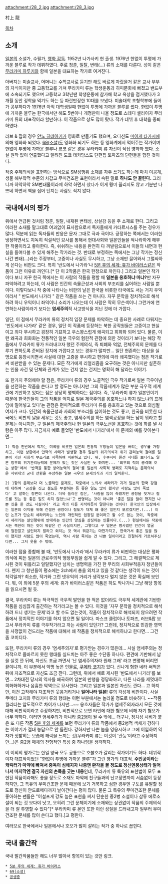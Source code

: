 attachment:/28_2.jpg attachment:/28_3.jpg

村上 龍

[[목차]]

== 소개 ==
[[일본]]의 소설가, 수필가, [[영화 감독]]. 1952년 나가사키 현 출생. 1976년 한없이 투명에 가까운 블루로 작가 데뷔하였다. 주로 청춘, 일탈, 변태(…) 류의 소재를 다룬다. 성이 같은 [[무라카미 하루키]]와 함께 일본을 대표하는 작가로 여겨진다.

아버지는 미술교사, 어머니는 수학교사로 듣기만 해도 바르게 자랐을거 같은 교사 부부의 자식이지만 중 고등학교를 거쳐 무라카미 류는 학생운동과 히피문화에 빠졌고 밴드부에 소속되기도 했으며 고등학교 3학년땐 학생운동에 참가해 학교 옥상을 점거했다가 3개월 동안 정학을 먹기도 하는 등 파란만장한 10대를 보냈다. 미술대학 조형학부에 들어가 공부하다가 1976년 아직 대학생일때 한없이 투명에 가까운 블루를 썼다. 한없이 투명에 가까운 블루는 한국에서만 해도 5번이나 개정판이 나올 정도로 스테디 셀러이자 무라카미 류의 대표작이라 할만하다. 이 작품으로 상도 많이 탔다. 작가 데뷔 후 대학을 중퇴하였다.

러브 & 팝의 경우 [[안노 히데아키]]가 영화로 만들기도 했으며, 오디션도 [[미이케 타카시]]에 의해 영화화 되었다. [[69(소설)]]도 영화화 되기도 하는 등 영화계에서 먹어주는 작가이며 한없이 투명에 가까운 블루나 쿄코 같은 경우 무라카미 류 자신이 직접 영화화 했다. 소설 원작 없이 연출했다고 알려진 도쿄 데카당스도 단편집 토파즈의 단편들을 합친 것이다.

작중 주제의식을 표현하는 방식으로 SM성행위 소재를 자주 쓰기도 하는데 마치 이공계, 생물 해부학적 수준의 차갑고 무미건조한 표현이라서 속된 말로 '''하나도 안 꼴린다.''' 그러니까 하악하악 SM변태물이라메 하악 하면서 샀다가 이게 뭥미 꼴리지도 않고 기분만 나쁘네 하면서 책을 집어 던지는 사람도 적지 않다.  


== 국내에서의 평가 ==

위에서 언급된 것처럼 청춘, 일탈, 내재된 변태성, 상실감 등을 주 소재로 한다. 그리고 이러한 소재를 말그대로 여과없이 묘사함으로서 독자들에게 카타르시스를 주는 경우가 많다. 덕분에 읽는 독자들의 반응은 문자 그대로 극과 극이다. 긍정하는 쪽에서는 이러한 냉정하면서도 지독히 직설적인 묘사를 통해서 현대사회와 일본인들을 적나라하게 해부한 작품이라고 좋아한다. 즉, 쉬쉬하는 내용을 완전히 다 까발림으로서 이들의 내면과 현실을 들여다볼 수 있게 해주는 작가라는 것. 반대로 부정하는 쪽에서는 그냥 작가는 정신나간 변태(...)라는 주장부터, 고증이나 사실도 무시하고, 그냥 소재만 끌어와서 그럴싸하게 쓴다는 비판도 크다. 특히 '반도에서 나가라'나 [[5분 후의 세계: 휴가 바이러스]]같은 작품이 그런 이유로 까인다.[* 단 이 2작품은 한국 한정으로 까인다.] 그리고 일본인 작가이다 보니 자꾸 한국 쪽에서는 이 사람의 작품을 평할 때 '''일본을 옹호하냐 마냐?'''만 자꾸 파악하려고 하는데, 이 사람은 인간의 속물근성과 사회의 부조리를 싫어하는 사람일 뿐이다. 이렇다보니 작 중에 나타나는 비판의 날은 한국을 비롯한 타국에도 서는 거지 우익이라서 " 반도에서 나가라 " 같은 작품을 쓰는 건 아니다.  자꾸 문학을 정치적으로 해석하려 하니 우익이니 좌익이니 소리가 나오는데 이 사람은 딱히 무슨색이니 그런거에 연연하는사람이라기 보다는 '''염세주의'''적 사고방식을 지닌 것에 더 가깝다. 

일단, 이 점에서 무라카미 류의 정치적 입장 문제를 파악하는 데 중요한 사례로 다뤄지는 '반도에서 나가라' 같은 경우, 일단 이 작품에 등장하는 북한 공작원들은 고증이고 현실이고 죄다 무시하고 굉장히 기묘하고 우스꽝스럽게 왜곡되고 희화화 되어 있다. 물론, 이런 왜곡과 희화화는 전통적인 일본 극우의 혐한적 관점에 의한 것이라기 보다는 해당 작품에서 무라카미 류가 드러내고자 했던 주제의식, 즉 퇴폐와 억압, 전체주의의 문제를 다루기 편하도록 준비된 장치에 가깝다고 보는 경우가 많지만... 일단 현존하는 대상을 실명으로 등장시키면서 사실에 대한 고증을 무시하고 편의에 따라 왜곡했다는 점은 작가로써 비판받을 수 있는 문제다. 모든 작가에게 리얼리즘을 요구하는 것은 아니지만 실존하는 인물 사건 및 단체와 관계가 있는 건지 없는 건지는 명확히 해 달라는 이야기. 

또 한가지 주의해야 할 점은, 무라카미 류의 경우 노골적인 극우 작가로써 일본 극우이념을 선전하는 작품을 쓴다고 할 정도는 아니지만 그의 작품세계가 많은 부분 극우적 세계관에 기반하고 있다는 점은 상당히 명백하다는 점이다. 즉, '무라카미 류가 일본인이기 때문에 한국인들이 그의 작품을 억지로 일본 제국주의를 옹호하느냐 하지 않느냐의 프레임에 밀어넣고 있다'는 관점은 편파적으로 무라카미 류를 옹호하고 있는 것으로 의심될 여지가 크다. 인간의 속물근성과 사회의 부조리를 싫어하는 것도 좋고, 한국을 비롯한 타국에도 비판의 날을 세우는 것도 좋고, 염세주의를 하든 염색공장을 하든 남이 뭐라고 할 문제는 아니지만, 구 일본의 제국주의나 현 일본의 극우노선을 옹호하는 것에 화를 낼 사람은 아주 많다. 지금까지 예로 들었던 '반도에서 나가라'에서 이 문제의 예를 찾아본다면...

 1) 작품 전반에서 작가는 미국을 비롯한 일본의 전통적 우방들이 일본을 버리는 경우를 가정하고, 이런 상황에서 만약의 사태가 발생할 경우 일본의 위기의식과 위기 관리능력 결여를 일본이 가진 사회적 부조리로 지목하여 비판하고 있다. 뭐, 후쿠시마 원전 사태를 보더라도 일본 정부의 위기관리능력에 문제가 있는 것은 사실인 듯 하지만... '외부의 적이 공격해 오는 상황'에서 '반격을 통한 방어능력의 결여'를 일본의 사회적 병폐로 지적하는 문제의식은 자위대의 군대 전환을 주장하는 일본 극우의 문제의식과 거의 일치한다.

 2) 1항의 문제보다 더 노골적인 문제로, 작중에서 노의사 세라키가 과거 일본의 한국 강점에 대하여 '공장을 짓고 철도를 부설하는 등 좋은 일도 많이 했지만 사람도 많이 죽였다' 고 말하는 장면이 나온다. 더욱 놀라운 점은, '사람을 많이 죽였지만 공장을 짓거나 철도를 짓는 등 좋은 일도 하지 않았느냐'고 변명하는 것이 아니라 '좋은 일을 많이 했지만 나쁜 짓을 한 것도 사실이다' 라고 옥의 티를 지적하듯이 말한다는 것이다! 한국인의 입장에서는 일본의 이익을 위해 건설한 공장이나 철도가 대체 왜 좋은 일인지 모르겠지만.(...) 이런 논조가 단순히 세라키라는 노인의 개인적인 입장일 뿐이라고 할 수도 없는 것이, 작중에서 세라키는 살인행위에 반대하는 인간의 양심을 상징하는 인물이다.(...) 현실에서든 작중에서든 북한이 하는 짓이 뭐같은 건 사실이지만, 그렇다고 구 일본군 병사였던 인간이 얼굴에 철판깔고 살인하지 말라고 외치는 것 역시 뭐같기는 마찬가지고, 한국가서 좋은 일을 많이 했지만 사람도 많이 죽였는데, 역시 사람 죽이는 건 나쁜 일이더라고 친절하게 가르쳐주신다면... 그저 웃을 수 밖에.

이러한 점을 종합해 볼 때, '반도에서 나가라'에서 무라카미 류가 비판하는 대상은 평화의식에 찌든 일본의 관료주의적 행정부임을 쉽게 알 수 있다. 그리고, 그 해결책으로 제시된 것이 뒤틀리고 일탈했지만 넘치는 생명력을 가진 한 무리의 사회부적응자 청년들이다. 왠지 그 청년들이 평소에는 2ch에서 춍을 외치고 있을 것 같다는 생각이 드는 것이 착각일까? 최소한, 작가와 그런 넷우익의 거리가 생각보다 멀지 않은 것은 확실해 보인다. 뭐, 이 외에 5분 후의 세계: 휴가 바이러스같은 작품은 하도 막나가니 그냥 해당 항목을 읽으시면 될 듯.

결국, 무라카미 류는 적극적인 극우적 발언을 한 적은 없더라도 극우적 세계관에 기반한 작품을 심심찮게 출간하는 작가라고는 볼 수 있다. 이것을 '자꾸 문학을 정치적으로 해석하려 드니 생기는 문제'라고 할 수도 없는것이, 작품이 정치적으로 해석되지 않으려면 작품에서 정치적인 이야기를 하지 않으면 될 일이다. 마스크 클럽이나 토파즈, 러브&팝 보고서 무라카미 류를 극우작가라고 까는 사람이 있던가? 그런데, 정치적으로 민감한 영역을 사정없이 건드리는 작품에 대해서 왜 작품을 정치적으로 해석하냐고 한다면... 그건 좀 코미디다.

또한, 무라카미 류의 경우 '염세주의자'로 평가받는 경우가 많은데... 사실 염세주의는 정치적으로 올바르지 못한 행태를 실드치는 아주 좋은 수단중 하나다. 편견에 기반해서 남을 실컷 깐 뒤에, 자신도 조금 까면서 '난 염세주의자라 원래 그래' 라고 변명해 버리면 끝이니까. 이 부분에서 악명 높은 인물로, [[쿠메타 코지]]가 있다. 신나게 혐한 네타 써먹은 뒤에 자조적으로 자신도 조금 깐다. 그런데, 위에서 예로 제시된 '반도에서 나가라'를 보면... 2차대전 당시의 역사를 왜곡하여 일본의 만행을 정당화하고, 다른 나라를 제멋대로 희화화하거나 음흉한 악역으로 묘사한다. 그리고 일본과 일본인 자신도 깐다... 고 하지만, 이건 고작해야 자조적인 웃음거리거나 '''일어나라 일본!''' 류의 각성계 비판이다. 사실 쿠메타 코지와 무라카미 류의 행태는 이런 부분에서는 놀라울 정도로 비슷하다. ~~작품 퀄리티는 압도적으로 차이가 나지만...~~ 옹호자들은 작가가 염세주의자라서 모든 것에 대해 비판적이라고 주장하지만, 비판적으로 보면 타인에 대한 혐오에 비해 자기 혐오가 너무 약하다. 이러면 염세주의가 아니라 [[중2병]]이 될 수 밖에... 더구나, 정치성 시비가 붙은 또 다른 작품 [[5분 후의 세계]]를 보면 무라카미 류의 작품에서 중2병적 색채가 강하다는 이야기가 절대 농담으로 안 들린다. 강하지만 나쁜 놈을 영웅시하고 그에 이입하여 약자가 짓밟히는 모습에 쾌락을 느끼는 것(무라카미 류는 이것이 '관능'이라고 주장하지만...)은 중2병 매체의 전형적인 특성 중 하나임을 생각하자.

이 이외의 평가로는 한일 양국 모두 공통으로 호불호가 갈리는 작가이기도 하다. 데뷔작이자 대표작이었던 "한없이 투명에 가까운 블루"가 그런 평가의 대표적. '''주인공이라는 캐릭터가 마약에 빠져서 중독이 심해지자 나중엔 환각을 볼 정도로 정신멘붕상태가 일어나서 마지막엔 결국 자신의 손목을 긋는 내용'''인데, 무라카미 류 특유의 표현법이 모두 표현된 작품이라해도 좋을 정도로 소재도 마약에 친구들과의 난교장면까지 서슴없이 등장하지만, 그 특유의 무미건조한 문체 때문에 보기 거북하고 심한 경우엔 구토를 유발할 정도로 정신이 안드로메다까지 날아간다는 평이 많다. 물론 그 특유의 무미건조한 문체를 좋아하는 팬들은 "어설프게 강도 높은 표현을 써서 단순한 중2병 소설이나 삼류 에로소설이 되는 것 보다야 낫고, 오히려 그런 문체이기에 소재와는 상관없이 작품의 주제의식을 더 잘 투영할 수 있다"[* 무라카미 류 본인 또한 이런 성질을 드러내고자 일부러 무미건조한 문체를 많이 쓴다고 했다.]고 평한다.

여러모로 한국에서나 일본에서나 호오가 많이 갈리는 작가 중 하나로 꼽힌다.

== 국내 출간작 ==
국내 발간작품들만 해도 너무 많아서 항목이 있는 것만 링크.

 * [[5분 후의 세계: 휴가 바이러스]]
 * [[69(소설)]]
 * [[공생충]]
